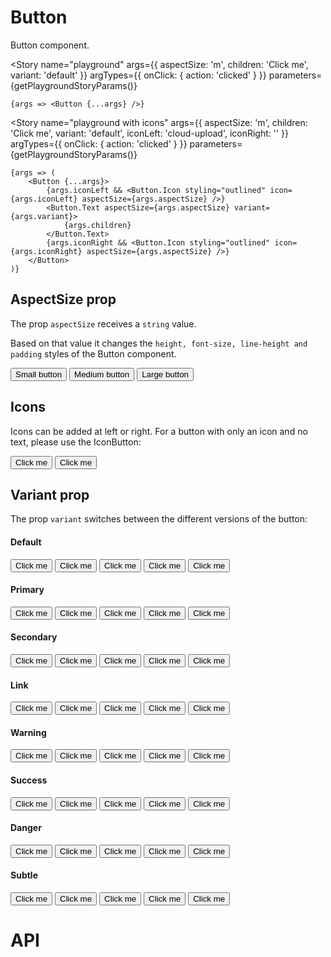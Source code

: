 
<Meta title="Components/Button" component={Button} />

# Button

Button component.

<Story
	name="playground"
	args={{ aspectSize: 'm', children: 'Click me', variant: 'default' }}
	argTypes={{
		onClick: { action: 'clicked' }
	}}
	parameters={getPlaygroundStoryParams()}
>
	{args => <Button {...args} />}
</Story>

<Story
	name="playground with icons"
	args={{
		aspectSize: 'm',
		children: 'Click me',
		variant: 'default',
		iconLeft: 'cloud-upload',
		iconRight: ''
	}}
	argTypes={{
		onClick: { action: 'clicked' }
	}}
	parameters={getPlaygroundStoryParams()}
>
	{args => (
		<Button {...args}>
			{args.iconLeft && <Button.Icon styling="outlined" icon={args.iconLeft} aspectSize={args.aspectSize} />}
			<Button.Text aspectSize={args.aspectSize} variant={args.variant}>
				{args.children}
			</Button.Text>
			{args.iconRight && <Button.Icon styling="outlined" icon={args.iconRight} aspectSize={args.aspectSize} />}
		</Button>
	)}
</Story>

## AspectSize prop

The prop `aspectSize` receives a `string` value.

Based on that value it changes the `height, font-size, line-height and padding` styles of the Button component.

<Canvas>
	<Story name="s" parameters={getFixedStoryParams()}>
		<Button aspectSize="s">Small button</Button>
	</Story>
	<Story name="m" parameters={getFixedStoryParams()}>
		<Button aspectSize="m">Medium button</Button>
	</Story>
	<Story name="l" parameters={getFixedStoryParams()}>
		<Button aspectSize="l">Large button</Button>
	</Story>
</Canvas>

## Icons

Icons can be added at left or right. For a button with only an icon and no text, please use the IconButton:

<Canvas>
	<Story name="left icon" parameters={getFixedStoryParams()}>
		<Button>
			<Button.Icon styling="outlined" icon="help" />
			<Button.Text>Click me</Button.Text>
		</Button>
	</Story>
	<Story name="right icon" parameters={getFixedStoryParams()}>
		<Button>
			<Button.Text>Click me</Button.Text>
			<Button.Icon styling="outlined" icon="help" />
		</Button>
	</Story>
</Canvas>

## Variant prop

The prop `variant` switches between the different versions of the button:

#### Default

<Canvas>
	<Story name="default" parameters={getFixedStoryParams()}>
		<Button variant="default">Click me</Button>
	</Story>
	<Story name="default loading" parameters={getFixedStoryParams()}>
		<Button variant="default" isLoading>
			Click me
		</Button>
	</Story>
	<Story name="default disabled" parameters={getFixedStoryParams()}>
		<Button variant="default" isDisabled>
			Click me
		</Button>
	</Story>
	<Story name="default left icon" parameters={getFixedStoryParams()}>
		<Button variant="default">
			<Button.Icon styling="outlined" icon="help" />
			<Button.Text>Click me</Button.Text>
		</Button>
	</Story>
	<Story name="default right icon" parameters={getFixedStoryParams()}>
		<Button variant="default">
			<Button.Text>Click me</Button.Text>
			<Button.Icon styling="outlined" icon="help" />
		</Button>
	</Story>
</Canvas>

#### Primary

<Canvas>
	<Story name="primary" parameters={getFixedStoryParams()}>
		<Button variant="primary">Click me</Button>
	</Story>
	<Story name="primary loading" parameters={getFixedStoryParams()}>
		<Button variant="primary" isLoading>
			Click me
		</Button>
	</Story>
	<Story name="primary disabled" parameters={getFixedStoryParams()}>
		<Button variant="primary" isDisabled>
			Click me
		</Button>
	</Story>
	<Story name="primary left icon" parameters={getFixedStoryParams()}>
		<Button variant="primary">
			<Button.Icon styling="outlined" icon="help" />
			<Button.Text>Click me</Button.Text>
		</Button>
	</Story>
	<Story name="primary right icon" parameters={getFixedStoryParams()}>
		<Button variant="primary">
			<Button.Text>Click me</Button.Text>
			<Button.Icon styling="outlined" icon="help" />
		</Button>
	</Story>
</Canvas>

#### Secondary

<Canvas>
	<Story name="secondary" parameters={getFixedStoryParams()}>
		<Button variant="secondary">Click me</Button>
	</Story>
	<Story name="secondary loading" parameters={getFixedStoryParams()}>
		<Button variant="secondary" isLoading>
			Click me
		</Button>
	</Story>
	<Story name="secondary disabled" parameters={getFixedStoryParams()}>
		<Button variant="secondary" isDisabled>
			Click me
		</Button>
	</Story>
	<Story name="secondary left icon" parameters={getFixedStoryParams()}>
		<Button variant="secondary">
			<Button.Icon styling="outlined" icon="help" />
			<Button.Text>Click me</Button.Text>
		</Button>
	</Story>
	<Story name="secondary right icon" parameters={getFixedStoryParams()}>
		<Button variant="secondary">
			<Button.Text>Click me</Button.Text>
			<Button.Icon styling="outlined" icon="help" />
		</Button>
	</Story>
</Canvas>

#### Link

<Canvas>
	<Story name="link" parameters={getFixedStoryParams()}>
		<Button variant="link">Click me</Button>
	</Story>
	<Story name="link loading" parameters={getFixedStoryParams()}>
		<Button variant="link" isLoading>
			Click me
		</Button>
	</Story>
	<Story name="link disabled" parameters={getFixedStoryParams()}>
		<Button variant="link" isDisabled>
			Click me
		</Button>
	</Story>
	<Story name="link left icon" parameters={getFixedStoryParams()}>
		<Button variant="link">
			<Button.Icon styling="outlined" icon="help" />
			<Button.Text variant="link">Click me</Button.Text>
		</Button>
	</Story>
	<Story name="link right icon" parameters={getFixedStoryParams()}>
		<Button variant="link">
			<Button.Text variant="link">Click me</Button.Text>
			<Button.Icon styling="outlined" icon="help" />
		</Button>
	</Story>
</Canvas>

#### Warning

<Canvas>
	<Story name="warning" parameters={getFixedStoryParams()}>
		<Button variant="warning">Click me</Button>
	</Story>
	<Story name="warning loading" parameters={getFixedStoryParams()}>
		<Button variant="warning" isLoading>
			Click me
		</Button>
	</Story>
	<Story name="warning disabled" parameters={getFixedStoryParams()}>
		<Button variant="warning" isDisabled>
			Click me
		</Button>
	</Story>
	<Story name="warning left icon" parameters={getFixedStoryParams()}>
		<Button variant="warning">
			<Button.Icon styling="outlined" icon="help" />
			<Button.Text>Click me</Button.Text>
		</Button>
	</Story>
	<Story name="warning right icon" parameters={getFixedStoryParams()}>
		<Button variant="warning">
			<Button.Text>Click me</Button.Text>
			<Button.Icon styling="outlined" icon="help" />
		</Button>
	</Story>
</Canvas>

#### Success

<Canvas>
	<Story name="success" parameters={getFixedStoryParams()}>
		<Button variant="success">Click me</Button>
	</Story>
	<Story name="success loading" parameters={getFixedStoryParams()}>
		<Button variant="success" isLoading>
			Click me
		</Button>
	</Story>
	<Story name="success disabled" parameters={getFixedStoryParams()}>
		<Button variant="success" isDisabled>
			Click me
		</Button>
	</Story>
	<Story name="success left icon" parameters={getFixedStoryParams()}>
		<Button variant="success">
			<Button.Icon styling="outlined" icon="help" />
			<Button.Text>Click me</Button.Text>
		</Button>
	</Story>
	<Story name="success right icon" parameters={getFixedStoryParams()}>
		<Button variant="success">
			<Button.Text>Click me</Button.Text>
			<Button.Icon styling="outlined" icon="help" />
		</Button>
	</Story>
</Canvas>

#### Danger

<Canvas>
	<Story name="danger" parameters={getFixedStoryParams()}>
		<Button variant="danger">Click me</Button>
	</Story>
	<Story name="danger loading" parameters={getFixedStoryParams()}>
		<Button variant="danger" isLoading>
			Click me
		</Button>
	</Story>
	<Story name="danger disabled" parameters={getFixedStoryParams()}>
		<Button variant="danger" isDisabled>
			Click me
		</Button>
	</Story>
	<Story name="danger left icon" parameters={getFixedStoryParams()}>
		<Button variant="danger">
			<Button.Icon styling="outlined" icon="help" />
			<Button.Text>Click me</Button.Text>
		</Button>
	</Story>
	<Story name="danger right icon" parameters={getFixedStoryParams()}>
		<Button variant="danger">
			<Button.Text>Click me</Button.Text>
			<Button.Icon styling="outlined" icon="help" />
		</Button>
	</Story>
</Canvas>

#### Subtle

<Canvas>
	<Story name="subtle" parameters={getFixedStoryParams()}>
		<Button variant="subtle">Click me</Button>
	</Story>
	<Story name="subtle loading" parameters={getFixedStoryParams()}>
		<Button variant="subtle" isLoading>
			Click me
		</Button>
	</Story>
	<Story name="subtle disabled" parameters={getFixedStoryParams()}>
		<Button variant="subtle" isDisabled>
			Click me
		</Button>
	</Story>
	<Story name="subtle left icon" parameters={getFixedStoryParams()}>
		<Button variant="subtle">
			<Button.Icon styling="outlined" icon="help" />
			<Button.Text>Click me</Button.Text>
		</Button>
	</Story>
	<Story name="subtle right icon" parameters={getFixedStoryParams()}>
		<Button variant="subtle">
			<Button.Text>Click me</Button.Text>
			<Button.Icon styling="outlined" icon="help" />
		</Button>
	</Story>
</Canvas>

# API

<ArgsTable of={Button} />
